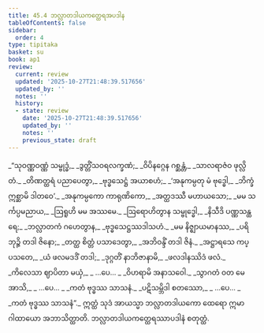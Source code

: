 ```yaml
---
title: 45.4 ဘလ္လာတဒါယကတ္ထေရအပဒါန
tableOfContents: false
sidebar:
  order: 4
type: tipitaka
basket: su
book: ap1
review:
  current: review
  updated: '2025-10-27T21:48:39.517656'
  updated_by: ''
  notes: ''
  history:
  - state: review
    date: '2025-10-27T21:48:39.517656'
    updated_by: ''
    notes: ''
    previous_state: draft
---
```



<ReviewStatus review={frontmatter.review} showDetails={true} />

<HypothesisAnnotation frontmatter={frontmatter} />

<DynamicBreadcrumb />

<Division number="22" book="ap1" e="ch" v="20" p="430">

<Paragraph number="5802" type="verses" book="ap1">
_“သုဝဏ္ဏဝဏ္ဏံ သမ္ဗုဒ္ဓံ,_  
_ဒွတ္တိံသဝရလက္ခဏံ;_  
_ဝိပိနဂ္ဂေန ဂစ္ဆန္တံ,_  
_သာလရာဇံဝ ဖုလ္လိတံ._  

</Paragraph>

</Division>
<Division number="23" book="ap1" e="ch" v="20" p="430">

<Paragraph number="5803" type="verses" book="ap1">
_တိဏတ္ထရံ ပညာပေတွာ,_  
_ဗုဒ္ဓသေဋ္ဌံ အယာစဟံ;_  
_‘အနုကမ္ပတု မံ ဗုဒ္ဓေါ,_  
_ဘိက္ခံ ဣစ္ဆာမိ ဒါတဝေ’._  

</Paragraph>

</Division>
<Division number="24" book="ap1" e="ch" v="20" p="431">

<Paragraph number="5804" type="verses" book="ap1">
_အနုကမ္ပကော ကာရုဏိကော,_  
_အတ္ထဒဿီ မဟာယသော;_  
_မမ သင်္ကပ္ပမညာယ,_  
_ဩရူဟိ မမ အဿမေ._  

</Paragraph>

</Division>
<Division number="25" book="ap1" e="ch" v="20" p="431">

<Paragraph number="5805" type="verses" book="ap1">
_ဩရောဟိတွာန သမ္ဗုဒ္ဓေါ,_  
_နိသီဒိ ပဏ္ဏသန္ထရေ;_  
_ဘလ္လာတကံ ဂဟေတွာန,_  
_ဗုဒ္ဓသေဋ္ဌဿဒါသဟံ._  

</Paragraph>

</Division>
<Division number="26" book="ap1" e="ch" v="20" p="431">

<Paragraph number="5806" type="verses" book="ap1">
_မမ နိဇ္ဈာယမာနဿ,_  
_ပရိဘုဉ္ဇိ တဒါ ဇိနော;_  
_တတ္ထ စိတ္တံ ပသာဒေတွာ,_  
_အဘိဝန္ဒိံ တဒါ ဇိနံ._  

</Paragraph>

</Division>
<Division number="27" book="ap1" e="ch" v="20" p="431">

<Paragraph number="5807" type="verses" book="ap1">
_အဋ္ဌာရသေ ကပ္ပသတေ,_  
_ယံ ဖလမဒဒိံ တဒါ;_  
_ဒုဂ္ဂတိံ နာဘိဇာနာမိ,_  
_ဖလဒါနဿိဒံ ဖလံ._  

</Paragraph>

</Division>
<Division number="28" book="ap1" e="ch" v="20" p="431">

<Paragraph number="5808" type="verses" book="ap1">
_ကိလေသာ ဈာပိတာ မယှံ,_  
_ …ပေ… _  
_ဝိဟရာမိ အနာသဝေါ._  

</Paragraph>

</Division>
<Division number="29" book="ap1" e="ch" v="20" p="431">

<Paragraph number="5809" type="verses" book="ap1">
_သွာဂတံ ဝတ မေ အာသိ,_  
_ …ပေ… _  
_ကတံ ဗုဒ္ဓဿ သာသနံ._  

</Paragraph>

</Division>
<Division number="30" book="ap1" e="ch" v="20" p="431">

<Paragraph number="5810" type="verses" book="ap1">
_ပဋိသမ္ဘိဒါ စတဿော,_  
_ …ပေ… _  
_ကတံ ဗုဒ္ဓဿ သာသနံ”._  

</Paragraph>

<Paragraph number="5811" book="ap1">
ဣတ္ထံ သုဒံ အာယသ္မာ ဘလ္လာတဒါယကော ထေရော ဣမာ ဂါထာယော အဘာသိတ္ထာတိ.

</Paragraph>
</Division>

<Paragraph number="5812" type="center" book="ap1">
ဘလ္လာတဒါယကတ္ထေရဿာပဒါနံ စတုတ္ထံ.
</Paragraph>